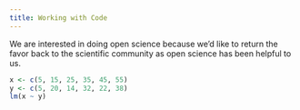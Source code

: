 ```yaml
---
title: Working with Code
---
```


We are interested in doing open science because we'd like to return the favor back to the scientific community as open science has been helpful to us.

```r
x <- c(5, 15, 25, 35, 45, 55)
y <- c(5, 20, 14, 32, 22, 38)
lm(x ~ y)
```

